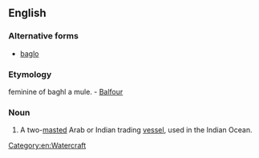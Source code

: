 ==English==

===Alternative forms===
* [[baglo]]

===Etymology===
{{etyl|ar|en}} feminine of baghl a mule. -  [[Balfour]]

===Noun===
{{en-noun}}

# A two-[[mast]]ed Arab or Indian trading [[vessel]], used in the Indian Ocean.

[[Category:en:Watercraft]]